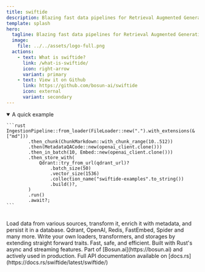 ```yaml
---
title: swiftide
description: Blazing fast data pipelines for Retrieval Augmented Generation written in Rust
template: splash
hero:
  tagline: Blazing fast data pipelines for Retrieval Augmented Generation written in Rust
  image:
    file: ../../assets/logo-full.png
  actions:
    - text: What is swiftide?
      link: /what-is-swiftide/
      icon: right-arrow
      variant: primary
    - text: View it on Github
      link: https://github.com/bosun-ai/swiftide
      icon: external
      variant: secondary
---
```



<details open>
  <summary>A quick example</summary>

    ```rust
    IngestionPipeline::from_loader(FileLoader::new(".").with_extensions(&["md"]))
            .then_chunk(ChunkMarkdown::with_chunk_range(10..512))
            .then(MetadataQACode::new(openai_client.clone()))
            .then_in_batch(10, Embed::new(openai_client.clone()))
            .then_store_with(
                Qdrant::try_from_url(qdrant_url)?
                    .batch_size(50)
                    .vector_size(1536)
                    .collection_name("swiftide-examples".to_string())
                    .build()?,
            )
            .run()
            .await?;
    ```

</details>
<br />
<CardGrid stagger>
	<Card title="Transform, enrich and persist lots of data" icon="seti:bicep">
  Load data from various sources, transform it, enrich it with metadata, and persist it in a database.
</Card>

<Card title="Many existing integrations" icon="puzzle">
  Qdrant, OpenAI, Redis, FastEmbed, Spider and many more.
</Card>
	<Card title="Easy to extend" icon="seti:crystal_embedded">
  Write your own loaders, transformers, and storages by extending straight forward traits.
</Card>
	<Card title="Written in Rust" icon="seti:rust">
  Fast, safe, and efficient. Built with Rust's async and streaming features.
</Card>
	<Card title="Part of Bosun.ai" icon="rocket">
  Part of [Bosun.ai](https://bosun.ai) and actively used in production.
</Card>
<Card title="Reference" icon="open-book">
  Full API documentation available on [docs.rs](https://docs.rs/swiftide/latest/swiftide/)
</Card>
</CardGrid>
